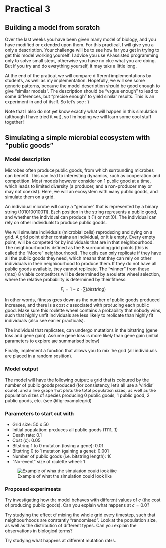 # Practical 3

## Building a model from scratch

Over the last weeks you have been given many model of biology, and you have modified or extended upon them. For this practical, I will give you a only a description. Your challenge will be to see how far you get in trying to get this model working yourself. I advice you use AI-assisted programming only to solve small steps, otherwise you have no clue what you are doing. But if you try and do everything yourself, it may take a little long. 

At the end of the pratical, we will compare different implementations by students, as well as my implementation. Hopefully, we will see some generic patterns, because the model description should be good enough to give "similar models". The description should be "vague enough" to lead to some differences, but "precise enough" to yield similar results. This is an experiment in and of itself. So let's see :')

Note that I also do not yet know exactly what will happen in this simulation (although I have tried it out), so I'm hoping we will learn some cool stuff together! 

## Simulating a simple microbial ecosystem with "public goods"

### Model description

Microbes often produce public goods, from which surrounding microbes can benefit. This can lead to interesting dynamics, such as cooperation and competition. Most models however consider on 1 public good at a time, which leads to limited diversity (a producer, and a non-producer may or may not coexist). Here, we will an ecosystem with many public goods, and simulate them on a grid. 

An individual microbe will carry a "genome" that is represented by a binary string (101010010011). Each position in the string represents a public good, and whether the individual can produce it (1) or not (0). The individual can rely on other individuals to produce public goods. 

We will simulate individuals (microbial cells) reproducing and dying on a grid. A grid point either contains an individual, or it is empty. Every empty point, will be competed for by individuals that are in that neighbourhood. The neighbourhood is defined as the 8 surrounding grid points (this is called the "Moore" neighbourhood). The cells can only replicate if they have all the public goods they need, which means that they can rely on other individuals in their neighbourhood to produce them. If they do not have all public goods available, they cannot replicate. The "winner" from these (max) 8 viable competitors will be determined by a roulette wheel selection, where the relative probability is determined by their fitness:

$$
F_i = 1 - c \cdot \sum({bitstring})
$$
 
In other words, fitness goes down as the number of public goods produced increases, and there is a cost $c$ associated with producing each public good. Make sure this roulette wheel contains a probability that nobody wins, such that highly unfit individuals are less likely to replicate than highly fit individuals (also see earlier practicals). 

The individual that replicates, can undergo mutations in the bitstring (gene loss and gene gain). Assume gene loss is more likely than gene gain (initial parameters to explore are summarised below)

Finally, implement a function that allows you to mix the grid (all individuals are placed in a random position). 

### Model output

The model will have the following output: a grid that is coloured by the number of public goods produced (for consistency, let's all use a 'viridis' scale), and a line graph that plots the total population sizes, as well as the population sizes of species producing 0 public goods, 1 public good, 2 public goods, etc. (see @fig-examplegrid)

### Parameters to start out with

- Grid size: 50 x 50
- Initial population: produces all public goods (1111...1)
- Death rate: 0.1
- Cost (c): 0.05
- Bitstring 1 to 0 mutation (losing a gene): 0.01
- Bitstring 0 to 1 mutation (gaining a gene): 0.001
- Number of public goods (i.e. bitstring length): 10 
- "No-event" size of roulette wheel: 1

![Example of what the simulation could look like](images/evo_pract3_example.png){#fig-examplegrid}

### Proposed experiments

Try investigating how the model behaves with different values of $c$ (the cost of producing public goods). Can you explain what happens at $c=0.0$? 

Try studying the effect of mixing the whole grid every timestep, such that neighbourhoods are constantly "randomised". Look at the population size, as well as the distribution of different types. Can you explain the observations in biological terms?

Try studying what happens at different mutation rates. 

